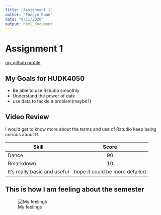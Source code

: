 ```yaml
---
title: "Assignment 1"
author: "Fangyu Ruan"
date: "9/11/2020"
output: html_document
---
```



# Assignment 1 
[my github profile](https://github.com/louiserr98)

## My Goals for HUDK4050 

   + Be able to use Rstudio smoothly 
   + Understand the power of date 
   + use data to tackle a problem(maybe?)

## Video Review
I would get to know more about the terms and use of Rstudio keep being curious about R.

Skill | Score
- | :-: 
Dance | 90
Rmarkdown | 10
It's really basic and useful | hope it could be more detailed  

## This is how I am feeling about the semester

![My feelings](1.jpg)